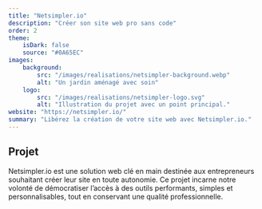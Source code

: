 ```yaml
---
title: "Netsimpler.io"
description: "Créer son site web pro sans code"
order: 2
theme:
    isDark: false
    source: "#0A65EC"
images:
    background:
        src: "/images/realisations/netsimpler-background.webp"
        alt: "Un jardin aménagé avec soin"
    logo:
        src: "/images/realisations/netsimpler-logo.svg"
        alt: "Illustration du projet avec un point principal."
website: "https://netsimpler.io/"
summary: "Libérez la création de votre site web avec Netsimpler.io."
---
```


## Projet
Netsimpler.io est une solution web clé en main destinée aux entrepreneurs souhaitant créer leur site en toute autonomie.
Ce projet incarne notre volonté de démocratiser l’accès à des outils performants, simples et personnalisables, tout en conservant une qualité professionnelle.